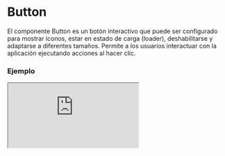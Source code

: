 
# Button

El componente Button es un botón interactivo que puede ser configurado para mostrar íconos, estar en estado de carga (loader), deshabilitarse y adaptarse a diferentes tamaños. Permite a los usuarios interactuar con la aplicación ejecutando acciones al hacer clic.

### Ejemplo

<Iframe minHeightIframe="30dvh" src="https://fenextjs-component-storybook.vercel.app/iframe.html?args=&id=component-button--index&viewMode=story" />

### Importacion

Para importar el componente Button, se puede hacer desde fenextjs

```tsx copy
import { Button } from "fenextjs";
```

### Parametros

| Parametro | Tipo | Requerido | Default | Descripcion |
| --------- | ---- | --------- | ------- | ----------- |
| loader | boolean | no | false | Si el botón está en estado de carga, mostrando un indicador de carga (spinner) y deshabilitado para otras acciones. |
| disabled | boolean | no | false | Si el botón está deshabilitado, impidiendo cualquier interacción. |
| onClick | function | no |  | Función que se ejecuta cuando se hace clic en el botón (solo si no está deshabilitado o en estado de carga). |
| onClickDisabled | function | no |  | Función que se ejecuta cuando se hace clic en el botón estando deshabilitado. |
| icon | ReactNode | no | undefined | El ícono que se mostrará dentro del botón. |
| isBtn | boolean | no | true | Si se renderiza el componente como un botón (`<button>`) o como un `<div>`. |
| size | "extra-small" \| "small" \| "normal" \| "strong" \| "extra-strong" | no | "normal" | El tamaño del botón. |
| full | boolean | no | false | Si el botón debe ocupar todo el ancho disponible. |
| className | string | no | "" | Clase personalizada para el componente Button. |
| classNameLoader | string | no | "" | Clase personalizada para el componente Loader dentro del botón cuando está en estado de carga. |

### Storybook

Para ver el storybook del componente lo puede hacer con este [link](https://fenextjs-component-storybook.vercel.app/?path=/story/component-button--index)

### Usos

- Botón básico

```tsx copy
<Button>Click me</Button>
```

- Botón con ícono

```tsx copy
<Button icon={<img src="/icon.svg" alt="Icon" />}>Click me</Button>
```

- Botón en estado de carga

```tsx copy
<Button loader={true}>Loading...</Button>
```

- Botón deshabilitado

```tsx copy
<Button disabled={true}>Disabled</Button>
```

- Botón con tamaño personalizado

```tsx copy
<Button size="strong">Strong Button</Button>
```

- Botón con ancho completo

```tsx copy
<Button full={true}>Full Width Button</Button>
```

